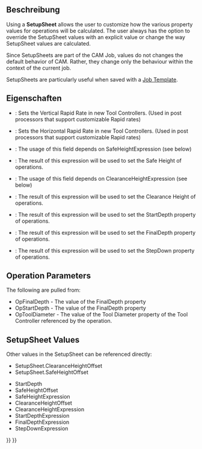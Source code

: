 <languages/>

{{Docnav
|[[CAM_FAQ|FAQ]]
|[[CAM_Postprocessor_Customization|Postprocessor Customization]]
|[[CAM_Workbench|CAM]]
|IconL=
|IconR=
|IconC=Workbench_CAM.svg
}}

{{TOCright}}

<span id="Description"></span>
==Beschreibung==

Using a '''SetupSheet''' allows the user to customize how the various property values for operations will be calculated. The user always has the option to override the SetupSheet values with an explicit value or change the way SetupSheet values are calculated.

Since SetupSheets are part of the CAM Job, values do not changes the default behavior of CAM.  Rather, they change only the behaviour within the context of the current job.

SetupSheets are particularly useful when saved with a [[CAM_ExportTemplate|Job Template]].

<span id="Properties"></span>
==Eigenschaften==

* {{PropertyData|VertRapid}}: Sets the Vertical Rapid Rate in new Tool Controllers. (Used in post processors that support customizable Rapid rates)
* {{PropertyData|HorizRapid}}: Sets the Horizontal Rapid Rate in new Tool Controllers. (Used in post processors that support customizable Rapid rates)
* {{PropertyData|SafeHeightOffset}}: The usage of this field depends on SafeHeightExpression (see below)
* {{PropertyData| SafeHeightExpression}}: The result of this expression will be used to set the Safe Height of operations. 
* {{PropertyData|ClearanceHeightOffset}}: The usage of this field depends on ClearanceHeightExpression (see below)
* {{PropertyData|ClearanceHeightExpression}}: The result of this expression will be used to set the Clearance Height of operations.
* {{PropertyData|StartDepthExpression}}: The result of this expression will be used to set the StartDepth property of operations.  
* {{PropertyData| FinalDepthExpression}}: The result of this expression will be used to set the FinalDepth property of operations.  
* {{PropertyData|StepDownExpression}}: The result of this expression will be used to set the StepDown property of operations. 

==Operation Parameters==

The following are pulled from:
* OpFinalDepth - The value of the FinalDepth property
* OpStartDepth - The value of the FinalDepth property
* OpToolDiameter - The value of the Tool Diameter property of the Tool Controller referenced by the operation.

==SetupSheet Values==

Other values in the SetupSheet can be referenced directly:
* SetupSheet.ClearanceHeightOffset
* SetupSheet.SafeHeightOffset

* StartDepth
* SafeHeightOffset
* SafeHeightExpression
* ClearanceHeightOffset
* ClearanceHeightExpression
* StartDepthExpression
* FinalDepthExpression
* StepDownExpression


{{Docnav
|[[CAM_FAQ|FAQ]]
|[[CAM_Postprocessor_Customization|Postprocessor Customization]]
|[[CAM_Workbench|CAM]]
|IconL=
|IconR=
|IconC=Workbench_CAM.svg
}}

{{CAM_Tools_navi{{#translation:}}}}
{{Userdocnavi{{#translation:}}}}